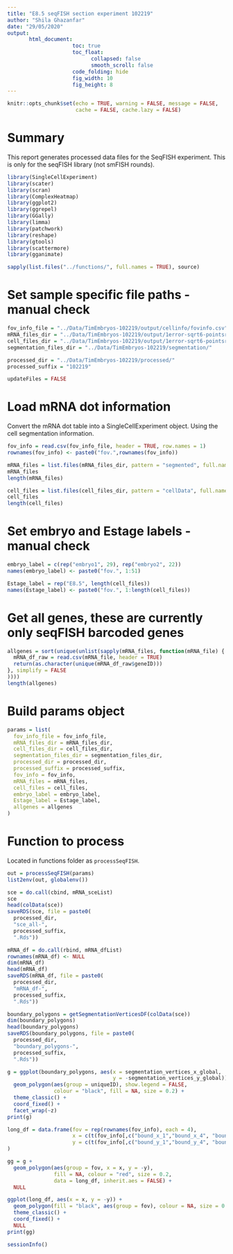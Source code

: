 ```yaml
---
title: "E8.5 seqFISH section experiment 102219"
author: "Shila Ghazanfar"
date: "29/05/2020"
output:
       html_document:
                     toc: true
                     toc_float:
                           collapsed: false
                           smooth_scroll: false
                     code_folding: hide
                     fig_width: 10 
                     fig_height: 8
---
```


```r
knitr::opts_chunk$set(echo = TRUE, warning = FALSE, message = FALSE, 
                      cache = FALSE, cache.lazy = FALSE)
```

# Summary

This report generates processed data files for the SeqFISH experiment. This is
only for the seqFISH library (not smFISH rounds).

```r
library(SingleCellExperiment)
library(scater)
library(scran)
library(ComplexHeatmap)
library(ggplot2)
library(ggrepel)
library(GGally)
library(limma)
library(patchwork)
library(reshape)
library(gtools)
library(scattermore)
library(gganimate)
```

```r
sapply(list.files("../functions/", full.names = TRUE), source)
```

# Set sample specific file paths - manual check

```r
fov_info_file = "../Data/TimEmbryos-102219/output/cellinfo/fovinfo.csv"
mRNA_files_dir = "../Data/TimEmbryos-102219/output/1error-sqrt6-pointsratio-2020-05-22/"
cell_files_dir = "../Data/TimEmbryos-102219/output/1error-sqrt6-pointsratio-2020-05-22/"
segmentation_files_dir = "../Data/TimEmbryos-102219/segmentation/"

processed_dir = "../Data/TimEmbryos-102219/processed/"
processed_suffix = "102219"

updateFiles = FALSE
```

# Load mRNA dot information

Convert the mRNA dot table into a SingleCellExperiment object. Using the cell
segmentation information.

```r
fov_info = read.csv(fov_info_file, header = TRUE, row.names = 1)
rownames(fov_info) <- paste0("fov.",rownames(fov_info))

mRNA_files = list.files(mRNA_files_dir, pattern = "segmented", full.names = TRUE)
mRNA_files
length(mRNA_files)

cell_files = list.files(cell_files_dir, pattern = "cellData", full.names = TRUE)
cell_files
length(cell_files)
```

# Set embryo and Estage labels - manual check

```r
embryo_label = c(rep("embryo1", 29), rep("embryo2", 22))
names(embryo_label) <- paste0("fov.", 1:51)

Estage_label = rep("E8.5", length(cell_files))
names(Estage_label) <- paste0("fov.", 1:length(cell_files))
```

# Get all genes, these are currently only seqFISH barcoded genes

```r
allgenes = sort(unique(unlist(sapply(mRNA_files, function(mRNA_file) {
  mRNA_df_raw = read.csv(mRNA_file, header = TRUE)
  return(as.character(unique(mRNA_df_raw$geneID)))
}, simplify = FALSE
))))
length(allgenes)
```

# Build params object

```r
params = list(
  fov_info_file = fov_info_file,
  mRNA_files_dir = mRNA_files_dir,
  cell_files_dir = cell_files_dir,
  segmentation_files_dir = segmentation_files_dir,
  processed_dir = processed_dir,
  processed_suffix = processed_suffix,
  fov_info = fov_info,
  mRNA_files = mRNA_files,
  cell_files = cell_files,
  embryo_label = embryo_label,
  Estage_label = Estage_label,
  allgenes = allgenes
)
```

# Function to process

Located in functions folder as `processSeqFISH`.

```r
out = processSeqFISH(params)
list2env(out, globalenv())
```

```r
sce = do.call(cbind, mRNA_sceList)
sce
head(colData(sce))
saveRDS(sce, file = paste0(
  processed_dir,
  "sce_all-",
  processed_suffix,
  ".Rds"))

mRNA_df = do.call(rbind, mRNA_dfList)
rownames(mRNA_df) <- NULL
dim(mRNA_df)
head(mRNA_df)
saveRDS(mRNA_df, file = paste0(
  processed_dir,
  "mRNA_df-",
  processed_suffix,
  ".Rds"))

boundary_polygons = getSegmentationVerticesDF(colData(sce))
dim(boundary_polygons)
head(boundary_polygons)
saveRDS(boundary_polygons, file = paste0(
  processed_dir,
  "boundary_polygons-",
  processed_suffix,
  ".Rds"))
```

```r
g = ggplot(boundary_polygons, aes(x = segmentation_vertices_x_global, 
                                  y = -segmentation_vertices_y_global)) + 
  geom_polygon(aes(group = uniqueID), show.legend = FALSE, 
               colour = "black", fill = NA, size = 0.2) + 
  theme_classic() +
  coord_fixed() +
  facet_wrap(~z)
print(g)

long_df = data.frame(fov = rep(rownames(fov_info), each = 4),
                     x = c(t(fov_info[,c("bound_x_1","bound_x_4", "bound_x_3", "bound_x_2")])),
                     y = c(t(fov_info[,c("bound_y_1","bound_y_4", "bound_y_3", "bound_y_2")]))
)

gg = g + 
  geom_polygon(aes(group = fov, x = x, y = -y), 
               fill = NA, colour = "red", size = 0.2,
               data = long_df, inherit.aes = FALSE) + 
  NULL

ggplot(long_df, aes(x = x, y = -y)) + 
  geom_polygon(fill = "black", aes(group = fov), colour = NA, size = 0.2) + 
  theme_classic() + 
  coord_fixed() + 
  NULL
print(gg)
```

```r
sessionInfo()
```